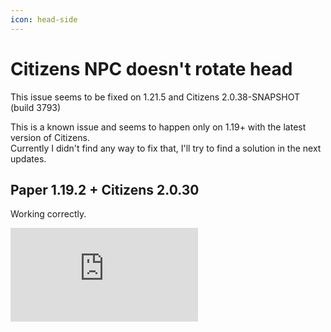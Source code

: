 ```yaml
---
icon: head-side
---
```


# Citizens NPC doesn't rotate head


<Note>
This issue seems to be fixed on 1.21.5 and Citizens 2.0.38-SNAPSHOT (build 3793)
</Note>


This is a known issue and seems to happen only on 1.19+ with the latest version of Citizens.\
Currently I didn't find any way to fix that, I'll try to find a solution in the next updates.

## Paper 1.19.2 + Citizens 2.0.30

Working correctly.


<Frame>
  <iframe 
    className="w-full aspect-video rounded-xl" 
    src="https://www.youtube.com/embed/YE-VU8bw6mA" 
    title="YouTube video player" 
    frameBorder="0" 
    allow="accelerometer; autoplay; clipboard-write; encrypted-media; gyroscope; picture-in-picture" 
    allowFullScreen 
  />
</Frame>


## Paper 1.19.4 + Citizens 2.0.31

Not working correctly.


<Frame>
  <iframe 
    className="w-full aspect-video rounded-xl" 
    src="https://www.youtube.com/embed/Q7LJ7IuR8Y8" 
    title="YouTube video player" 
    frameBorder="0" 
    allow="accelerometer; autoplay; clipboard-write; encrypted-media; gyroscope; picture-in-picture" 
    allowFullScreen 
  />
</Frame>

